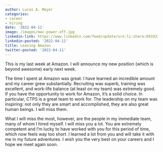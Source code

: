 ```yaml
---
author: Lucas A. Meyer
categories:
- career
- hiring
date: '2022-04-11'
image: /images/mac-power-off.jpg
linkedin-link: https://www.linkedin.com/feed/update/urn:li:share:6919333255288627200
linkedin-posted: '2022-04-11'
title: Leaving Amazon
twitter-posted: '2022-04-11'
---
```


This is my last week at Amazon. I will announce my new position (which is beyond awesome) early next week. 

The time I spent at Amazon was great: I have learned an incredible amount and my career grew substantially. Recruiting was superb, training was excellent, and work-life balance (at least on my team) was extremely good. If you have the opportunity to work for Amazon, it's a solid choice. In particular, CTPS is a great team to work for. The leadership on my team was inspiring: not only they are smart and accomplished, they are also great human beings. I will miss them.

What I will miss the most, however, are the people in my immediate team, many of whom I hired myself. I will miss you a lot. You are extremely competent and I'm lucky to have worked with you for this period of time, which now feels way too short. I learned a lot from you and will take it with me in my future adventures. I wish you the very best on your careers and I hope we meet again soon.
